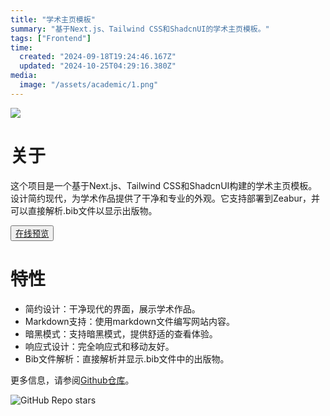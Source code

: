 ```yaml
---
title: "学术主页模板"
summary: "基于Next.js、Tailwind CSS和ShadcnUI的学术主页模板。"
tags: ["Frontend"]
time:
  created: "2024-09-18T19:24:46.167Z"
  updated: "2024-10-25T04:29:16.380Z"
media:
  image: "/assets/academic/1.png"
---
```


<Image src='/assets/academic/1.png'/>

# 关于

这个项目是一个基于Next.js、Tailwind CSS和ShadcnUI构建的学术主页模板。设计简约现代，为学术作品提供了干净和专业的外观。它支持部署到Zeabur，并可以直接解析.bib文件以显示出版物。

<button className="bg-black-a1 dark:bg-white-a1 px-4 py-2 mt-4 rounded-md"> <a href='https://academic.anxn.me' target="_blank">在线预览</a> </button>

# 特性
- 简约设计：干净现代的界面，展示学术作品。
- Markdown支持：使用markdown文件编写网站内容。
- 暗黑模式：支持暗黑模式，提供舒适的查看体验。
- 响应式设计：完全响应式和移动友好。
- Bib文件解析：直接解析并显示.bib文件中的出版物。


更多信息，请参阅[Github仓库](https://github.com/anxndsgn/academic-homepage-template)。

![GitHub Repo stars](https://img.shields.io/github/stars/anxndsgn/academic-homepage-template)

